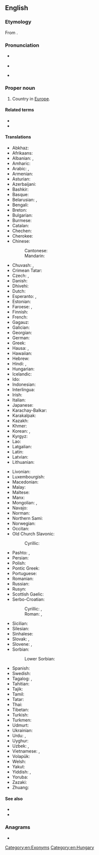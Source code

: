 ==English==

===Etymology===
From {{der|en|ML.|Hungāria}}.

===Pronunciation===
* {{a|UK|US}} {{IPA|en|/ˈhʌŋ.ɡəɹ.i/}}
* {{audio|en|en-us-Hungary.ogg|Audio (US)}}
* {{homophones|en|hungry}} {{qualifier|in some accents}}

===Proper noun===
{{wikipedia}}
{{en-proper noun}}

# Country in [[Europe]].

====Related terms====
* {{l|en|Hungarian}}
* {{l|en|Hungarland}}

====Translations====
{{trans-top|the country}}
* Abkhaz: {{t|ab|Мадиартәыла}}
* Afrikaans: {{t|af|Hongarye}}
* Albanian: {{t|sq|Hungari}}, {{t+|sq|Hungaria}}
* Amharic: {{t|am|ሀንጋሪ}}
* Arabic: {{t|ar|اَلْمَجَر|m}}, {{t|ar|هُنْغَارِيَا|f}}
* Armenian: {{t|hy|Հունգարիա}}
* Asturian: {{t+|ast|Hungría}}
* Azerbaijani: {{t+|az|Macarıstan}}
* Bashkir: {{t|ba|Венгрия|sc=Cyrl}}
* Basque: {{t+|eu|Hungaria}}
* Belarusian: {{t|be|Ве́нгрыя|f}}, {{t|be|Вуго́ршчына|f}}
* Bengali: {{t|bn|হাঙ্গেরি}}
* Breton: {{t|br|Hungaria}}
* Bulgarian: {{t+|bg|Унга́рия|f}}
* Burmese: {{t|my|ဟန်ဂေရီ}}
* Catalan: {{t+|ca|Hongria|f}}
* Chechen: {{t|ce|Мажарчоь}}
* Cherokee: {{t|chr|ᎲᎦᎵᏱ}}
* Chinese:
*: Cantonese: {{t|yue|匈牙利|tr=hung1 ngaa4 lei6}}
*: Mandarin: {{t+|cmn|匈牙利|tr=Xiōngyálì}}
* Chuvash: {{t|cv|Венгри}}, {{t|cv|Хункӑри}}
* Crimean Tatar: {{t|crh|Macaristan}}
* Czech: {{t+|cs|Maďarsko|n}}, {{t+|cs|Uhry|p}} {{qualifier|before 1918}}
* Danish: {{t+|da|Ungarn}}
* Dhivehi: {{t+|dv|ހަންގޭރީ}}
* Dutch: {{t+|nl|Hongarije|n}}
* Esperanto: {{t+|eo|Hungario}}, {{t+|eo|Hungarujo}}
* Estonian: {{t+|et|Ungari}}
* Faroese: {{t|fo|Ungarn}}, {{qualifier|historically}} {{t|fo|Húnaland|n}}
* Finnish: {{t+|fi|Unkari}}
* French: {{t+|fr|Hongrie|f}}
* Gagauz: {{t|gag|Vengriya}}
* Galician: {{t+|gl|Hungría|f}}
* Georgian: {{t+|ka|უნგრეთი}}
* German: {{t+|de|Ungarn|n}}
* Greek: {{t+|el|Ουγγαρία|f}}
* Hausa: {{t|ha|Hungariya}}, {{t|ha|Hungari}}
* Hawaiian: {{t|haw|Hunakalia}}
* Hebrew: {{t+|he|הוּנְגַּרְיָה|f|tr=hungarya}}
* Hindi: {{t|hi|मजारिस्तान}}, {{t+|hi|हंगरी}}
* Hungarian: {{t+|hu|Magyarország}}
* Icelandic: {{t+|is|Ungverjaland|n}}
* Ido: {{t+|io|Hungaria}}
* Indonesian: {{t+|id|Hongaria}}
* Interlingua: {{t|ia|Hungaria}}
* Irish: {{t|ga|Ungáir|f|alt=An Ungáir}}
* Italian: {{t+|it|Ungheria|f}}
* Japanese: {{t+|ja|ハンガリー|tr=Hangarī}}
* Karachay-Balkar: {{t|krc|Маджар}}
* Karakalpak: {{t|kaa|Vengriya}}
* Kazakh: {{t|kk|Мажарста́н}}
* Khmer: {{t|km|ហុងគ្រី}}
* Korean: {{t|ko|^헝가리}}, {{t+|ko|마쟈르}}
* Kyrgyz: {{t|ky|Венгрия}}
* Lao: {{t+|lo|ຮົງກາລີ}}
* Latgalian: {{t|ltg|Vengreja|f}}
* Latin: {{t|la|Hungaria|f}}
* Latvian: {{t|lv|Ungārija|f}}
* Lithuanian: {{t+|lt|Vengrija|f}}
{{trans-mid}}
* Livonian: {{t|liv|Ungārmō}}
* Luxembourgish: {{t+|lb|Ungarn|n}}
* Macedonian: {{t+|mk|Унгарија|f}}
* Malay: {{t|ms|Hungary}}
* Maltese: {{t|mt|Ungerija|alt=l-Ungerija}}
* Manx: {{t|gv|Ungaar|f|alt=Yn Ungaar}}
* Mongolian: {{t|mn|Унгар}}, {{t|mn|Мажаар}}
* Navajo: {{t|nv|Hángewii}}
* Norman: {{t|nrf|Hongrie|f}}
* Northern Sami: {{t|se|Ungár}}
* Norwegian: {{t+|no|Ungarn}}
* Occitan: {{t+|oc|Ongria|f}}
* Old Church Slavonic:
*: Cyrillic: {{t|cu|Ѫгри|p}}
* Pashto: {{t|ps|مجارستان|m|tr=maǰārestān}}, {{t|ps|هنګري|f|tr=hangarí}}
* Persian: {{t+|fa|مجارستان|tr=majârestân}}
* Polish: {{t+|pl|Węgry|p}}
* Pontic Greek: {{t|pnt|Ουγγαρία}}
* Portuguese: {{t+|pt|Hungria|f}}
* Romanian: {{t+|ro|Ungaria|f}}
* Russian: {{t+|ru|Ве́нгрия|f}}
* Rusyn: {{t|rue|Мадярьско|f}}
* Scottish Gaelic: {{t|gd|an Ungair}}
* Serbo-Croatian:
*: Cyrillic: {{t|sh|Ма̏ђарска|f}}, {{t|sh|Ма̏џарска|f}}
*: Roman: {{t+|sh|Mȁđarskā|f}}, {{t+|sh|Mȁdžarskā|f}}
* Sicilian: {{t|scn|Unghirìa|f}}
* Silesian: {{t|szl|Madźary|p}}
* Sinhalese: {{t|si|හන්ගේරියාව}}
* Slovak: {{t|sk|Maďarsko|n}}, {{t+|sk|Uhorsko|n}} {{qualifier|before 1918}}
* Slovene: {{t+|sl|Madžárska|f}}, {{qualifier|historical}} {{t|sl|Ógrska|f}}
* Sorbian:
*: Lower Sorbian: {{t|dsb|Hungorska|f}}
* Spanish: {{t+|es|Hungría|f}}
* Swedish: {{t+|sv|Ungern}}
* Tagalog: {{t|tl|Unggriya}}, {{t|tl|Unggarya}}
* Tahitian: {{t|ty|Honoretia}}
* Tajik: {{t|tg|Маҷористон}}
* Tamil: {{t|ta|அங்கேரி}}
* Tatar: {{t|tt|Венгрия}}
* Thai: {{t+|th|ฮังการี}}
* Tibetan: {{t|bo|ཧུང་གྷ་རི}}
* Turkish: {{t+|tr|Macaristan}}
* Turkmen: {{t|tk|Wengriýa}}
* Udmurt: {{t|udm|Венгрия}}
* Ukrainian: {{t+|uk|Уго́рщина|f}}
* Urdu: {{t|ur|مجارستان|tr=majāristān}}, {{t|ur|ہنگری|tr=haṅgarī}}
* Uyghur: {{t|ug|ۋېنگرىيە}}
* Uzbek: {{t+|uz|Mojariston}}, {{t|uz|Vengriya}}
* Vietnamese: {{t|vi|Hung-ga-ri}}, {{t|vi|Hung Gia Lợi}}
* Volapük: {{t+|vo|Macarän}}
* Welsh: {{t+|cy|Hwngari}}
* Yakut: {{t|sah|Мадьаар Сирэ}}
* Yiddish: {{t|yi|אונגאַרן}}, {{t|yi|אונגערן‎|n}}
* Yoruba: {{t|yo|Hungari}}
* Zazaki: {{qualifier|Southern Zazaki}} {{t|zza|Macarıstan}}
* Zhuang: {{t|za|Yunghyazli}}
{{trans-bottom}}

====See also====
* {{l|en|Appendix:Place names in Hungary}}
* {{list:countries of Europe/en}}{{topics|en|Countries in Europe}}

===Anagrams===
* {{anagrams|en|a=aghnruy|ahungry}}

[[Category:en:Exonyms]]
[[Category:en:Hungary]]